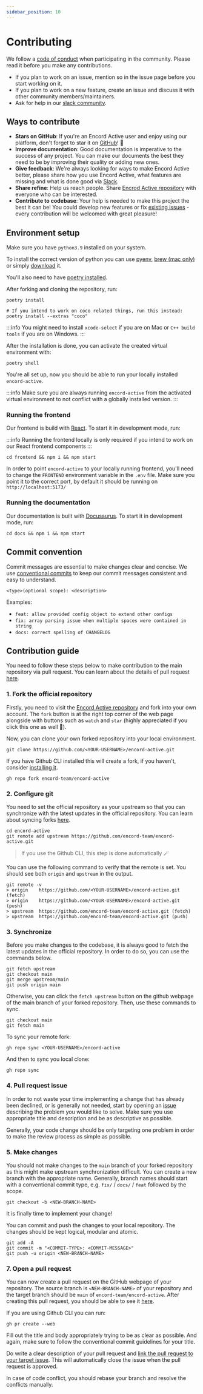 ```yaml
---
sidebar_position: 10
---
```



# Contributing

We follow a [code of conduct][code_of_conduct] when participating in the community. Please read it before you make any contributions.

- If you plan to work on an issue, mention so in the issue page before you start working on it.
- If you plan to work on a new feature, create an issue and discuss it with other community members/maintainers.
- Ask for help in our [slack community][join-slack].

## Ways to contribute

- **Stars on GitHub**: If you're an Encord Active user and enjoy using our platform, don't forget to star it on [GitHub][repo]! 🌟
- **Improve documentation**: Good documentation is imperative to the success of any project. You can make our documents the best they need to be by improving their quality or adding new ones.
- **Give feedback**: We're always looking for ways to make Encord Active better, please share how you use Encord Active, what features are missing and what is done good via [Slack](http://discord.gg/refine).
- **Share refine**: Help us reach people. Share [Encrod Active repository][repo] with everyone who can be interested.
- **Contribute to codebase**: Your help is needed to make this project the best it can be! You could develop new features or fix [existing issues][repo-issues] - every contribution will be welcomed with great pleasure!

## Environment setup

Make sure you have `python3.9` installed on your system.

To install the correct version of python you can use [pyenv](https://github.com/pyenv/pyenv), [brew (mac only)](https://formulae.brew.sh/formula/python@3.9) or simply [download](https://www.python.org/downloads) it.

You'll also need to have [poetry installed](https://python-poetry.org/docs/#installation).

After forking and cloning the repository, run:

```shell
poetry install

# If you intend to work on coco related things, run this instead:
poetry install --extras "coco"
```

:::info
You might need to install `xcode-select` if you are on Mac or `C++ build tools` if you are on Windows.
:::

After the installation is done, you can activate the created virtual environment with:

```shell
poetry shell
```

You're all set up, now you should be able to run your locally installed `encord-active`.

:::info
Make sure you are always running `encord-active` from the activated virtual environment to not conflict with a globally installed version.
:::

### Running the frontend

Our frontend is build with [React](https://reactjs.org/). To start it in development mode, run:

:::info
Running the frontend locally is only required if you intend to work on our React frontend components
:::

```shell
cd frontend && npm i && npm start
```

In order to point `encord-active` to your locally running frontend, you'll need to change the `FRONTEND` environment variable in the `.env` file. Make sure you point it to the correct port, by default it should be running on `http://localhost:5173/`

### Running the documentation

Our documentation is built with [Docusaurus][docusaurus]. To start it in development mode, run:

```shell
cd docs && npm i && npm start
```

## Commit convention

Commit messages are essential to make changes clear and concise. We use [conventional commits](https://www.conventionalcommits.org/en/v1.0.0/) to keep our commit messages consistent and easy to understand.

```
<type>(optional scope): <description>
```

Examples:

- `feat: allow provided config object to extend other configs`
- `fix: array parsing issue when multiple spaces were contained in string`
- `docs: correct spelling of CHANGELOG`

## Contribution guide

You need to follow these steps below to make contribution to the main repository via pull request. You can learn about the details of pull request [here](https://docs.github.com/en/pull-requests/collaborating-with-pull-requests/proposing-changes-to-your-work-with-pull-requests/about-pull-requests).

### 1. Fork the official repository

<Tabs>
  <TabItem value="git" label="Git" default>

Firstly, you need to visit the [Encord Active repository][repo] and fork into your own account. The `fork` button is at the right top corner of the web page alongside with buttons such as `watch` and `star` (highly appreciated if you click this one as well 🌟).

Now, you can clone your own forked repository into your local environment.

```shell
git clone https://github.com/<YOUR-USERNAME>/encord-active.git
```

  </TabItem>
  <TabItem value="github-cli" label="Github CLI">

If you have Github CLI installed this will create a fork, if you haven't, consider [installing it](https://github.com/cli/cli#installation).

```shell
gh repo fork encord-team/encord-active
```

  </TabItem>
</Tabs>

### 2. Configure git

You need to set the official repository as your upstream so that you can synchronize with the latest updates in the official repository. You can learn about syncing forks [here](https://docs.github.com/en/pull-requests/collaborating-with-pull-requests/working-with-forks/configuring-a-remote-for-a-fork).

<Tabs>
  <TabItem value="git" label="Git" default>

```shell
cd encord-active
git remote add upstream https://github.com/encord-team/encord-active.git
```

  </TabItem>
  <TabItem value="github-cli" label="Github CLI">

> If you use the Github CLI, this step is done automatically 🪄

  </TabItem>
</Tabs>

You can use the following command to verify that the remote is set. You should see both `origin` and `upstream` in the output.

```shell
git remote -v
> origin    https://github.com/<YOUR-USERNAME>/encord-active.git (fetch)
> origin    https://github.com/<YOUR-USERNAME>/encord-active.git (push)
> upstream  https://github.com/encord-team/encord-active.git (fetch)
> upstream  https://github.com/encord-team/encord-active.git (push)
```

### 3. Synchronize

Before you make changes to the codebase, it is always good to fetch the latest updates in the official repository. In order to do so, you can use the commands below.

<Tabs>
  <TabItem value="git" label="Git" default>

```shell
git fetch upstream
git checkout main
git merge upstream/main
git push origin main
```

Otherwise, you can click the `fetch upstream` button on the github webpage of the main branch of your forked repository. Then, use these commands to sync.

```shell
git checkout main
git fetch main
```

  </TabItem>
  <TabItem value="github-cli" label="Github CLI">

To sync your remote fork:

```shell
gh repo sync <YOUR-USERNAME>/encord-active
```

And then to sync you local clone:

```shell
gh repo sync
```

  </TabItem>
</Tabs>

### 4. Pull request issue

In order to not waste your time implementing a change that has already been declined, or is generally not needed, start by opening an [issue][repo-issues] describing the problem you would like to solve. Make sure you use appropriate title and description and be as descriptive as possible.

Generally, your code change should be only targeting one problem in order to make the review process as simple as possible.

### 5. Make changes

You should not make changes to the `main` branch of your forked repository as this might make upstream synchronization difficult. You can create a new branch with the appropriate name. Generally, branch names should start with a conventional commit type, e.g. `fix/` / `docs/` / `feat` followed by the scope.

```shell
git checkout -b <NEW-BRANCH-NAME>
```

It is finally time to implement your change!

You can commit and push the changes to your local repository. The changes should be kept logical, modular and atomic.

```shell
git add -A
git commit -m "<COMMIT-TYPE>: <COMMIT-MESSAGE>"
git push -u origin <NEW-BRANCH-NAME>
```

### 7. Open a pull request

You can now create a pull request on the GitHub webpage of your repository. The source branch is `<NEW-BRANCH-NAME>` of your repository and the target branch should be `main` of `encord-team/encord-active`. After creating this pull request, you should be able to see it [here](https://github.com/encord-team/encord-active/pulls).

If you are using Github CLI you can run:

```shell
gh pr create --web
```

Fill out the title and body appropriately trying to be as clear as possible. And again, make sure to follow the conventional commit guidelines for your title.

Do write a clear description of your pull request and [link the pull request to your target issue](https://docs.github.com/en/issues/tracking-your-work-with-issues/linking-a-pull-request-to-an-issue). This will automatically close the issue when the pull request is approved.

In case of code conflict, you should rebase your branch and resolve the conflicts manually.

[docusaurus]: https://docusaurus.io/
[issues]: https://github.com/encord-team/encord-active/issues
[code_of_conduct]: https://github.com/encord-team/encord-active/blob/main/CODE_OF_CONDUCT.md
[join-slack]: https://join.slack.com/t/encordactive/shared_invite/zt-1hc2vqur9-Fzj1EEAHoqu91sZ0CX0A7Q
[repo]: https://github.com/encord-team/encord-active
[repo-issues]: https://github.com/encord-team/encord-active/issues
